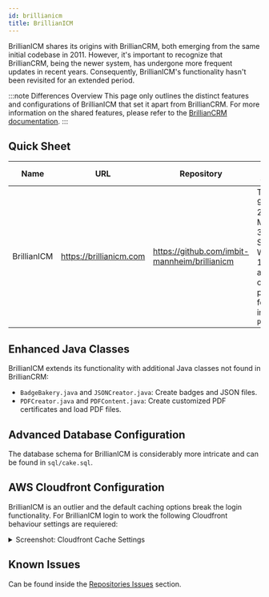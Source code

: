 ```yaml
---
id: brillianicm
title: BrillianICM
---
```



BrillianICM shares its origins with BrillianCRM, both emerging from the same initial codebase in 2011. However, it's important to recognize that BrillianCRM, being the newer system, has undergone more frequent updates in recent years. Consequently, BrillianICM's functionality hasn't been revisited for an extended period.

:::note Differences Overview
This page only outlines the distinct features and configurations of BrillianICM that set it apart from BrillianCRM. For more information on the shared features, please refer to the [BrillianCRM documentation](/projects/brilliancrm).
:::

## Quick Sheet
| Name      | URL           | Repository                  | Tech Stack | Database | CPU Platform | Hosting Location    |
|-----------|---------------|----------------------------|------------|----------|--------------|------------|
| BrillianICM | https://brillianicm.com | https://github.com/imbit-mannheim/brillianicm | Tomcat 9, JRE 21, Maven 3, Shiro Web 1.13.0 and other plugins found in `pom.xml` | MariaDB 11.5.0 | x86         | AWS |
  
## Enhanced Java Classes
BrillianICM extends its functionality with additional Java classes not found in BrillianCRM:

- `BadgeBakery.java` and `JSONCreator.java`: Create badges and JSON files.
- `PDFCreator.java` and `PDFContent.java`: Create customized PDF certificates and load PDF files.

  
## Advanced Database Configuration
The database schema for BrillianICM is considerably more intricate and can be found in `sql/cake.sql`.

## AWS Cloudfront Configuration
BrillianICM is an outlier and the default caching options break the login functionality. For BrillianICM login to work the following Cloudfront behaviour settings are requiered:

<details>
  <summary>Screenshot: Cloudfront Cache Settings</summary>
  <div>
   ![Cache Settings](cachesettings.png)
  </div>
</details>

## Known Issues
Can be found inside the [Repositories Issues](https://github.com/IMBIT-Mannheim/brillianicm/issues) section.